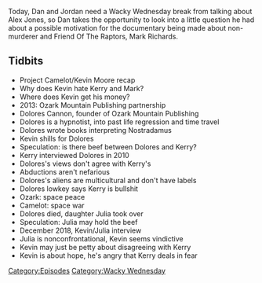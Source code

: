 {{DEFAULTSORT:
    #_EPISODE_0371:Canonical Space Weirdness
}}{{Episode
    | title           = Canonical Space Weirdness
    | caption         = [https://knowledgefight.libsyn.com/knowledge-fight-canonical-space-weirdness Listen to this episode on Libsyn]
    | episodeNumber   = 371
    | length          = 01:15:45
    | airDate         = November 20, 2019
    | episodeType     = [[:Category:Wacky Wednesday|Wacky Wednesday]]
    | appearance      = [[Kevin Moore]], [[Kerry Cassidy]], [[Mark Richards]], [[Dolores Cannon]], [[Nostradamas]], [[Julia Cannon]]
    | previousEpisode = [[370: November 14-15, 2019]]
    | nextEpisode     = [[372: November 20-21, 2019]]
}}

{{Stub}}

Today, Dan and Jordan need a Wacky Wednesday break from talking about Alex Jones, so Dan takes the opportunity to look into a little question he had about a possible motivation for the documentary being made about non-murderer and Friend Of The Raptors, Mark Richards.

==Tidbits==

*Project Camelot/Kevin Moore recap
*Why does Kevin hate Kerry and Mark?
*Where does Kevin get his money?
*2013: Ozark Mountain Publishing partnership
*Dolores Cannon, founder of Ozark Mountain Publishing
*Dolores is a hypnotist, into past life regression and time travel
*Dolores wrote books interpreting Nostradamus
*Kevin shills for Dolores
*Speculation: is there beef between Dolores and Kerry?
*Kerry interviewed Dolores in 2010
*Dolores's views don't agree with Kerry's
*Abductions aren't nefarious
*Dolores's aliens are multicultural and don't have labels
*Dolores lowkey says Kerry is bullshit
*Ozark: space peace
*Camelot: space war
*Dolores died, daughter Julia took over
*Speculation: Julia may hold the beef
*December 2018, Kevin/Julia interview
*Julia is nonconfrontational, Kevin seems vindictive
*Kevin may just be petty about disagreeing with Kerry
*Kevin is about hope, he's angry that Kerry deals in fear

[[Category:Episodes]]
[[Category:Wacky Wednesday]]
